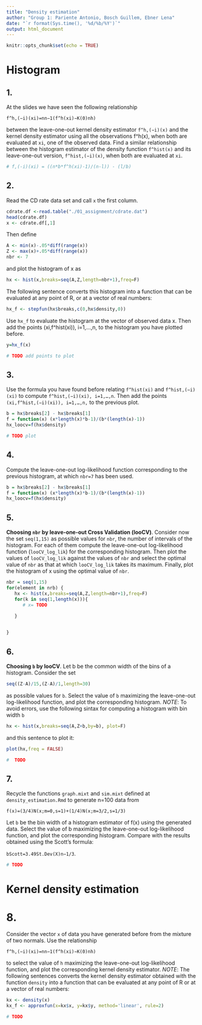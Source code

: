 ```yaml
---
title: "Density estimation"
author: "Group 1: Pariente Antonio, Bosch Guillem, Ebner Lena"
date: "`r format(Sys.time(), '%d/%b/%Y')`"
output: html_document
---
```


```r
knitr::opts_chunk$set(echo = TRUE)
```

# Histogram
## 1.
At the slides we have seen the following relationship

`f^h,(−i)(xi)=nn−1(f^h(xi)−K(0)nh)`

between the leave-one-out kernel density estimator `f^h,(−i)(x)` and the kernel density estimator 
using all the observations f^h(x), when both are evaluated at `xi`, one of the observed data.
Find a similar relationship between the histogram estimator of the density function `f^hist(x)` 
and its leave-one-out version, `f^hist,(−i)(x)`, when both are evaluated at `xi`.

```r
# f,(-i)(xi) = ((n*b*f^h(xi)-1)/(n-l)) - (l/b)
```

## 2.
Read the CD rate data set and call `x` the first column. 
```r
cdrate.df <-read.table("./01_assignment/cdrate.dat")
head(cdrate.df)
x <- cdrate.df[,1]
```

Then define
```r
A <- min(x)-.05*diff(range(x)) 
Z <- max(x)+.05*diff(range(x))
nbr <- 7
```
and plot the histogram of x as
```r
hx <- hist(x,breaks=seq(A,Z,length=nbr+1),freq=F)
```

The following sentence converts this histogram into a function that can be evaluated at any point of R, or at a vector of real numbers:
```r
hx_f <- stepfun(hx$breaks,c(0,hx$density,0))
```

Use `hx_f` to evaluate the histogram at the vector of observed data x. 
Then add the points (xi,f^hist(xi)), i=1,…,n, to the histogram you have plotted before.

```r
y=hx_f(x)

# TODO add points to plot
```
## 3.

Use the formula you have found before relating `f^hist(xi)` and `f^hist,(−i)(xi)` to compute `f^hist,(−i)(xi), i=1,…,n`. 
Then add the points `(xi,f^hist,(−i)(xi)), i=1,…,n,` to the previous plot.
```r
b = hx$breaks[2] - hx$breaks[1]
f = function(x) (x*length(x)*b-1)/(b*(length(x)-1))
hx_loocv=f(hx$density)

# TODO plot
```
## 4.
Compute the leave-one-out log-likelihood function corresponding to the previous histogram, 
at which `nbr=7` has been used.
```r
b = hx$breaks[2] - hx$breaks[1]
f = function(x) (x*length(x)*b-1)/(b*(length(x)-1))
hx_loocv=f(hx$density)
```

## 5.

**Choosing `nbr` by leave-one-out Cross Validation (looCV)**. 
Consider now the set `seq(1,15)` as possible values for `nbr`, the number of intervals of the histogram. 
For each of them compute the leave-one-out log-likelihood function (`looCV_log_lik`) for the corresponding histogram. 
Then plot the values of `looCV_log_lik` against the values of `nbr` and select the optimal value of `nbr` as that at which `looCV_log_lik` takes its maximum. Finally, plot the histogram of x using the optimal value of `nbr`.
```r
nbr = seq(1,15)
for(element in nrb) {
   hx <- hist(x,breaks=seq(A,Z,length=nbr+1),freq=F)
   for(k in seq(1,length(x))){
      # x= TODO 

   }
   

}
```

## 6. 
**Choosing `b` by looCV**. Let b be the common width of the bins of a histogram. Consider the set
```r
seq((Z-A)/15,(Z-A)/1,length=30)
```

as possible values for `b`. Select the value of `b` maximizing the leave-one-out log-likelihood function, and plot the corresponding histogram.
_NOTE_: To avoid errors, use the following sintax for computing a histogram with bin width `b`
```r
hx <- hist(x,breaks=seq(A,Z+b,by=b), plot=F)
```
and this sentence to plot it:

```r
plot(hx,freq = FALSE)
```

```r
#  TODO
```

## 7.
Recycle the functions `graph.mixt` and `sim.mixt` defined at `density_estimation.Rmd` to generate 
n=100 data from

`f(x)=(3/4)N(x;m=0,s=1)+(1/4)N(x;m=3/2,s=1/3)`

Let `b` be the bin width of a histogram estimator of f(x) using the generated data. 
Select the value of b maximizing the leave-one-out log-likelihood function, and plot the corresponding histogram. Compare with the results obtained using the Scott’s formula:

`bScott=3.49St.Dev(X)n−1/3`.

```r
# TODO
```

# Kernel density estimation

# 8. 
Consider the vector `x` of data you have generated before from the mixture of two normals. 
Use the relationship

`f^h,(−i)(xi)=nn−1(f^h(xi)−K(0)nh)`

to select the value of `h` maximizing the leave-one-out log-likelihood function, and plot the corresponding kernel density estimator.
_NOTE_: The following sentences converts the kernel density estimator obtained 
with the function `density` into a function that can be evaluated at any point of R or at a vector of real numbers:
```r
kx <- density(x)
kx_f <- approxfun(x=kx$x, y=kx$y, method='linear', rule=2)
```
```r
# TODO
```